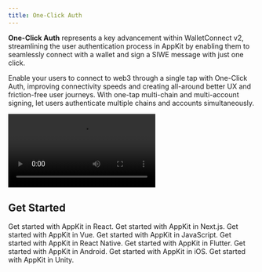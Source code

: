 ```yaml
---
title: One-Click Auth
---
```


**One-Click Auth** represents a key advancement within WalletConnect v2, streamlining the user authentication process in AppKit by enabling them to seamlessly connect with a wallet and sign a SIWE message with just one click.

Enable your users to connect to web3 through a single tap with One-Click Auth, improving connectivity speeds and creating all-around better UX and friction-free user journeys. With one-tap multi-chain and multi-account signing, let users authenticate multiple chains and accounts simultaneously.

<Frame>
<video
  autoPlay
  controls
  className="w-full aspect-video"
  src="/images/one-click-auth-demo.mp4"
></video>
</Frame>

## Get Started

<CardGroup cols={2}>
  <Card title="React" icon="react" href="/appkit/react/core/siwe">
    Get started with AppKit in React.
  </Card>

<Card title="Next.js" icon="square-n" href="/appkit/next/core/siwe">
  Get started with AppKit in Next.js.
</Card>

<Card title="Vue" icon="vuejs" href="/appkit/vue/core/siwe">
  Get started with AppKit in Vue.
</Card>

<Card title="JavaScript" icon="js" href="/appkit/javascript/core/siwe">
  Get started with AppKit in JavaScript.
</Card>

<Card title="React Native" icon="react" href="/appkit/react-native/core/siwe">
  Get started with AppKit in React Native.
</Card>

<Card title="Flutter" icon="flutter" href="/appkit/flutter/core/siwe">
  Get started with AppKit in Flutter.
</Card>

<Card title="Android" icon="android" href="/appkit/android/core/one-click-auth">
  Get started with AppKit in Android.
</Card>

<Card title="iOS" icon="apple" href="/appkit/ios/core/one-click-auth">
  Get started with AppKit in iOS.
</Card>

  <Card title="Unity" icon="unity" href="/appkit/unity/core/siwe">
    Get started with AppKit in Unity.
  </Card>
</CardGroup>

<br />

<Card
  title="Try Demo"
  href="https://appkit-lab.reown.com/library/wagmi-siwe/"
/>
